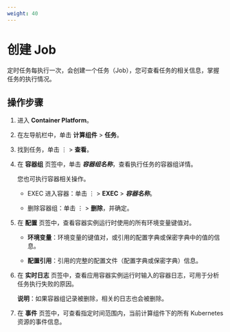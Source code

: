 ```yaml
---
weight: 40
---
```


# 创建 Job

定时任务每执行一次，会创建一个任务（Job），您可查看任务的相关信息，掌握任务的执行情况。

## 操作步骤

1. 进入 **Container Platform**。

1. 在左导航栏中，单击 **计算组件** > **任务**。

2. 找到任务，单击 ⋮ > **查看**。
    
    
2. 在 **容器组** 页签中，单击 ***容器组名称***，查看执行任务的容器组详情。
    
    您也可执行容器相关操作。        
    
    * EXEC 进入容器：单击 ⋮ > **EXEC** > ***容器名称***。
    
    * 删除容器组：单击 ⋮ > **删除**，并确定。

1. 在 **配置** 页签中，查看容器实例运行时使用的所有环境变量键值对。

    * **环境变量**：环境变量的键值对，或引用的配置字典或保密字典中的值的信息。
    
    * **配置引用**：引用的完整的配置文件（配置字典或保密字典）信息。

2.  在 **实时日志** 页签中，查看应用容器实例运行时输入的容器日志，可用于分析任务执行失败的原因。


    **说明**：如果容器组记录被删除，相关的日志也会被删除。 

9. 在 **事件** 页签中，可查看指定时间范围内，当前计算组件下的所有 Kubernetes 资源的事件信息。


